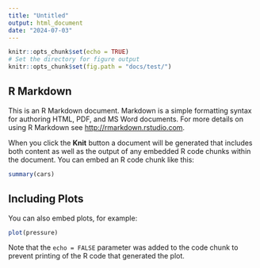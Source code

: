 ```yaml
---
title: "Untitled"
output: html_document
date: "2024-07-03"
---
```


```r
knitr::opts_chunk$set(echo = TRUE)
# Set the directory for figure output
knitr::opts_chunk$set(fig.path = "docs/test/")
```

## R Markdown

This is an R Markdown document. Markdown is a simple formatting syntax for authoring HTML, PDF, and MS Word documents. For more details on using R Markdown see <http://rmarkdown.rstudio.com>.

When you click the **Knit** button a document will be generated that includes both content as well as the output of any embedded R code chunks within the document. You can embed an R code chunk like this:

```r
summary(cars)
```

## Including Plots

You can also embed plots, for example:

```r
plot(pressure)
```

Note that the `echo = FALSE` parameter was added to the code chunk to prevent printing of the R code that generated the plot.
